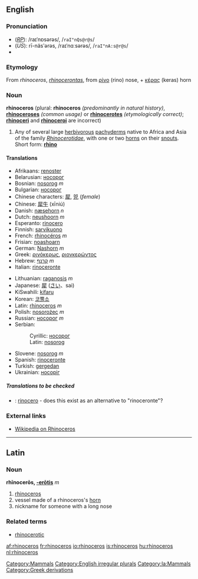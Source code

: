 ==English==

===Pronunciation===
*(''[[RP]]''): /raɪˈnɒsərəs/, /<tt>raI"nQs@r@s</tt>/
*(''US''): rī-näsʹərəs, /raɪˈnɑːsərəs/, /<tt>raI"nA:s@r@s</tt>/
*{{audio|en-us-rhinoceros.ogg|Audio (US)}}

===Etymology===
From {{L.}} ''rhinoceros'', ''[[rhinocerontas]]'', from {{Gr.}} [[ρίνο]] (rino) nose, + [[κέρας]] (keras) horn

===Noun===
'''rhinoceros''' (plural: '''rhinoceros''' ''(predominantly in natural history)'', '''[[rhinoceroses]]''' ''(common usage)'' or '''[[rhinocerotes]]''' ''(etymologically correct)''; '''[[rhinoceri]]''' and '''[[rhinoceroi]]''' are incorrect)

# Any of several large [[herbivorous]] [[pachyderm]]s native to Africa and Asia of the family ''[[Rhinocerotidae]]'', with one or two [[horn]]s on their [[snout]]s. Short form: '''[[rhino]]'''

====Translations====
{{top}}
*Afrikaans: [[renoster]]
*Belarusian: [[носорог]]
*Bosnian: [[nosorog]] ''m''
*Bulgarian: [[носорог]]
*Chinese characters: [[犀]], [[兕]] (''female'')
*Chinese: [[犀牛]] (xīniú)
*Danish: [[næsehorn]] ''n''
*Dutch: [[neushoorn]] ''m''
*Esperanto: [[rinocero]]
*Finnish: [[sarvikuono]]
*French: [[rhinocéros]] ''m''
*Frisian: [[noashoarn]]
*German: [[Nashorn]] ''m''
*Greek: [[ρινόκερως]], [[ριονκερώντος]]
*Hebrew: [[קרנף]] ''m''
*Italian: [[rinoceronte]] {{m}}
{{mid}}
*Lithuanian: [[raganosis]] ''m''
*Japanese: [[犀]] ([[さい]]、sai)
*KiSwahili: [[kifaru]]
*Korean: [[코뿔소]]
*Latin: [[rhinoceros#Latin|rhinoceros]] ''m''
*Polish: [[nosorożec]] ''m''
*Russian: [[носорог]] ''m''
*Serbian:
*:Cyrillic: [[носорог]]
*:Latin: [[nosorog]]
*Slovene: [[nosorog]] ''m''
*Spanish: [[rinoceronte]]
*Turkish: [[gergedan]]
*Ukrainian: [[носоріг]]
{{bottom}}

=====Translations to be checked=====
{{checktrans}}
<!--Remove this section once all of the translations below have been moved into the tables above.-->
*{{ttbc|Italian}}: [[rinocero]] - does this exist as an alternative to "rinoceronte"?

===External links===
*[[w:Rhinoceros|Wikipedia on Rhinoceros]]

----

==Latin==

===Noun===
'''rhīnocerōs, [[Wiktionary Appendix:Latin third declension|-erōtis]]''' ''m''

#[[rhinoceros#English|rhinoceros]]
#vessel made of a rhinoceros's [[horn]]
#nickname for someone with a long nose

===Related terms===
*[[rhinocerotic]]

[[Category:Mammals]]
[[Category:English irregular plurals]]
[[Category:la:Mammals]]
[[Category:Greek derivations]]

[[af:rhinoceros]]
[[fr:rhinoceros]]
[[io:rhinoceros]]
[[is:rhinoceros]]
[[hu:rhinoceros]]
[[nl:rhinoceros]]